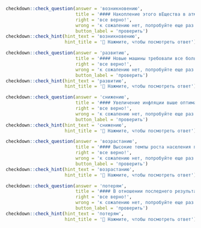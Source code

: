 ```r
checkdown::check_question(answer = 'возникновению', 
                          title = '#### Накопление этого вЕщества в атмосфере ведет к ____________ (**возникновение**) «парникового эффекта», способного вызвать рост температур по всему земному шару.',
                          right = 'все верно!', 
                          wrong = 'к сожалению нет, попробуйте еще раз...',
                          button_label = 'проверить')
checkdown::check_hint(hint_text = 'возникновению',
                      hint_title = '🔎 Нажмите, чтобы посмотреть ответ')
```

```r
checkdown::check_question(answer = 'развитию', 
                          title = '#### Новые машины требовали все больших источников энергии, что приводило к ____________ (**развитие**) соответствующих отраслей.',
                          right = 'все верно!', 
                          wrong = 'к сожалению нет, попробуйте еще раз...',
                          button_label = 'проверить')
checkdown::check_hint(hint_text = 'развитию',
                      hint_title = '🔎 Нажмите, чтобы посмотреть ответ')
```

```r
checkdown::check_question(answer = 'снижению', 
                          title = '#### Увеличение инфляции выше оптимального темпа приводит к значительному ____________ (**снижение**) налоговой базы.',
                          right = 'все верно!', 
                          wrong = 'к сожалению нет, попробуйте еще раз...',
                          button_label = 'проверить')
checkdown::check_hint(hint_text = 'снижению',
                      hint_title = '🔎 Нажмите, чтобы посмотреть ответ')
```

```r
checkdown::check_question(answer = 'возрастанию', 
                          title = '#### Высокие темпы роста населения привели к резкому ____________ (**возрастание**) доли стран Азии, Латинской Америки и Африки в мировом сообществе.',
                          right = 'все верно!', 
                          wrong = 'к сожалению нет, попробуйте еще раз...',
                          button_label = 'проверить')
checkdown::check_hint(hint_text = 'возрастанию',
                      hint_title = '🔎 Нажмите, чтобы посмотреть ответ')
```

```r
checkdown::check_question(answer = 'потерям', 
                          title = '#### В отношении последнего результата хотелось бы отметить, что таргетирование базовой инфляции ведет к более низким ____________ (**потеря**) благосостояния при LCP, несмотря на существование в этой модели дополнительного источника неэффективности.',
                          right = 'все верно!', 
                          wrong = 'к сожалению нет, попробуйте еще раз...',
                          button_label = 'проверить')
checkdown::check_hint(hint_text = 'потерям',
                      hint_title = '🔎 Нажмите, чтобы посмотреть ответ')
```

